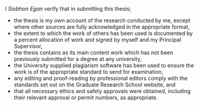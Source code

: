 I *Siobhon Egan* verify that in submitting this thesis;

- the thesis is my own account of the research conducted by me, except where other sources are fully acknowledged in the appropriate format,
- the extent to which the work of others has been used is documented by a percent allocation of work and signed by myself and my Principal Supervisor,
- the thesis contains as its main content work which has not been previously submitted for a degree at any university,
- the University supplied plagiarism software has been used to ensure the work is of the appropriate standard to send for examination,
- any editing and proof-reading by professional editors comply with the standards set out on the Graduate Research School website, and
- that all necessary ethics and safety approvals were obtained, including their relevant approval or permit numbers, as appropriate.